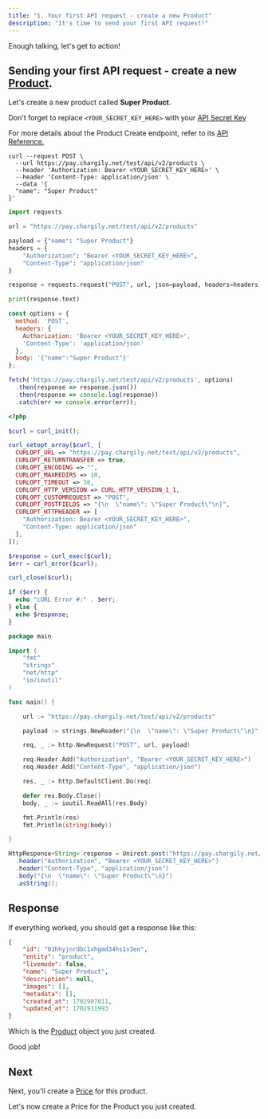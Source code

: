 ```yaml
---
title: "1. Your first API request - create a new Product"
description: "It's time to send your first API request!"
---
```


Enough talking, let's get to action!

## Sending your first API request - create a new [Product](/pay-v2/api-reference/products/product-object "Product").

Let's create a new product called **Super Product**.

<Note>Don't forget to replace `<YOUR_SECRET_KEY_HERE>` with your [API Secret Key](/pay-v2/api-keys "API Secret Key")</Note>

<Tip>For more details about the Product Create endpoint, refer to its [API Reference.](/pay-v2/api-reference/products/create "API Reference.")</Tip>

<CodeGroup>

```curl cURL
curl --request POST \
  --url https://pay.chargily.net/test/api/v2/products \
  --header 'Authorization: Bearer <YOUR_SECRET_KEY_HERE>' \
  --header 'Content-Type: application/json' \
  --data '{
  "name": "Super Product"
}'
```

```python Python
import requests

url = "https://pay.chargily.net/test/api/v2/products"

payload = {"name": "Super Product"}
headers = {
    "Authorization": "Bearer <YOUR_SECRET_KEY_HERE>",
    "Content-Type": "application/json"
}

response = requests.request("POST", url, json=payload, headers=headers)

print(response.text)
```

```javascript JavaScript
const options = {
  method: 'POST',
  headers: {
    Authorization: 'Bearer <YOUR_SECRET_KEY_HERE>',
    'Content-Type': 'application/json'
  },
  body: '{"name":"Super Product"}'
};

fetch('https://pay.chargily.net/test/api/v2/products', options)
  .then(response => response.json())
  .then(response => console.log(response))
  .catch(err => console.error(err));
```

```php PHP
<?php

$curl = curl_init();

curl_setopt_array($curl, [
  CURLOPT_URL => "https://pay.chargily.net/test/api/v2/products",
  CURLOPT_RETURNTRANSFER => true,
  CURLOPT_ENCODING => "",
  CURLOPT_MAXREDIRS => 10,
  CURLOPT_TIMEOUT => 30,
  CURLOPT_HTTP_VERSION => CURL_HTTP_VERSION_1_1,
  CURLOPT_CUSTOMREQUEST => "POST",
  CURLOPT_POSTFIELDS => "{\n  \"name\": \"Super Product\"\n}",
  CURLOPT_HTTPHEADER => [
    "Authorization: Bearer <YOUR_SECRET_KEY_HERE>",
    "Content-Type: application/json"
  ],
]);

$response = curl_exec($curl);
$err = curl_error($curl);

curl_close($curl);

if ($err) {
  echo "cURL Error #:" . $err;
} else {
  echo $response;
}
```

```go GO
package main

import (
	"fmt"
	"strings"
	"net/http"
	"io/ioutil"
)

func main() {

	url := "https://pay.chargily.net/test/api/v2/products"

	payload := strings.NewReader("{\n  \"name\": \"Super Product\"\n}")

	req, _ := http.NewRequest("POST", url, payload)

	req.Header.Add("Authorization", "Bearer <YOUR_SECRET_KEY_HERE>")
	req.Header.Add("Content-Type", "application/json")

	res, _ := http.DefaultClient.Do(req)

	defer res.Body.Close()
	body, _ := ioutil.ReadAll(res.Body)

	fmt.Println(res)
	fmt.Println(string(body))

}
```

```java Java
HttpResponse<String> response = Unirest.post("https://pay.chargily.net/test/api/v2/products")
  .header("Authorization", "Bearer <YOUR_SECRET_KEY_HERE>")
  .header("Content-Type", "application/json")
  .body("{\n  \"name\": \"Super Product\"\n}")
  .asString();
```

</CodeGroup>

## Response

If everything worked, you should get a response like this:

```json json
{
    "id": "01hhyjnrdbc1xhgmd34hs1v3en",
    "entity": "product",
    "livemode": false,
    "name": "Super Product",
    "description": null,
    "images": [],
    "metadata": [],
    "created_at": 1702907011,
    "updated_at": 1702911993
}
```
Which is the [Product](/pay-v2/api-reference/products/product-object "Product") object you just created.  

Good job!

## Next

Next, you'll create a [Price](/pay-v2/api-reference/prices/price-object "Price") for this product.

<Card title="Create a price" icon="money-bill-1-wave" href="/pay-v2/the-full-guide/create-a-price">
  Let's now create a Price for the Product you just created.
</Card>
